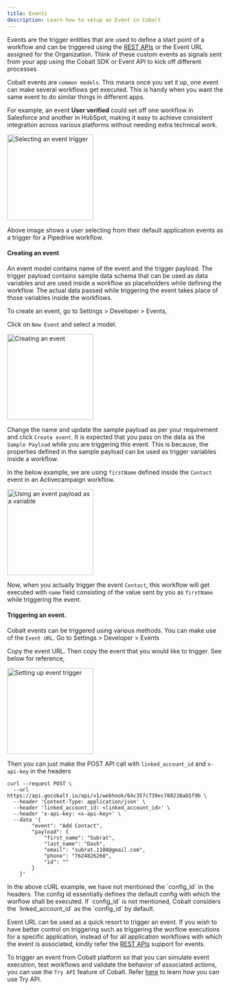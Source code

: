 ```yaml
---
title: Events
description: Learn how to setup an Event in Cobalt
---
```


Events are the trigger entities that are used to define a start point of a workflow and can be triggered using the [REST APIs](https://docs.gocobalt.io/api-reference/event/trigger-an-event-from-your-application) or the Event URL assigned for the Organization.
Think of these custom events as signals sent from your app using the Cobalt SDK or Event API to kick off different processes. 

Cobalt events are `common models`. This means once you set it up, one event can make several workflows get executed. This is handy when you want the same event to do similar things in different apps. 

For example, an event **User verified** could set off one workflow in Salesforce and another in HubSpot, making it easy to achieve consistent integration across various platforms without needing extra 
technical work.

<img height="200" src="/images/Developer/event-trigger.png" alt="Selecting an event trigger"/>

Above image shows a user selecting from their default application events as a trigger for a Pipedrive workflow.


#### Creating an event
An event model contains name of the event and the trigger payload. The trigger payload contains sample data schema that can be used as data variables and are used
inside a workflow as placeholders while defining the workflow. The actual data passed while triggering the event takes place of those variables inside the workflows.

To create an event, go to Settings > Developer > Events,

Click on `New Event` and select a model.

<img height="200" src="/images/Developer/create-event.png" alt="Creating an event"/>

Change the name and update the sample payload as per your requirement and click `Create event`. It is expected that you pass on the data as the `Sample Payload`
while you are triggering this event. This is because, the properties defined in the sample payload can be used as trigger variables inside a workflow.

In the below example, we are using `firstName` defined inside the `Contact` event in an Activecampaign workflow.

<img height="200" src="/images/Developer/event-payload.png" alt="Using an event payload as a variable"/>

Now, when you actually trigger the event `Contact`, this workflow will get executed with `name` field consisting of the value sent by you as `firstName` while triggering
the event.

#### Triggering an event.

Cobalt events can be triggered using various methods. You can make use of the `Event URL`. Go to Settings > Developer > Events  

Copy the event URL. Then copy the event that you would like to trigger. See below for reference,

<img height="200" src="/images/Developer/copy-payload.png" alt="Setting up event trigger"/>

Then you can just make the POST API call with `linked_account_id` and `x-api-key` in the headers

```curl
curl --request POST \
  --url https://api.gocobalt.io/api/v1/webhook/64c357c739ec788238ab5f9b \
  --header 'Content-Type: application/json' \
  --header 'linked_account_id: <linked_account_id>' \
  --header 'x-api-key: <x-api-key>' \
  --data '{
        "event": "Add Contact",
        "payload": {
            "first_name": "Subrat",
            "last_name": "Dash",
            "email": "subrat.1108@gmail.com",
            "phone": "7624826260",
            "id": ""
        }
    }'
```

<Warning>
    In the above cURL example, we have not mentioned the `config_id` in the headers. The config id essentially defines the default config with which the worflow shall
    be executed. If `config_id` is not mentioned, Cobalt considers the `linked_account_id` as the `config_id` by default.
</Warning>

Event URL can be used as a quick resort to trigger an event. If you wish to have better control on triggering such as triggering the worflow executions for a specific application,
instead of for all application workflows with which the event is associated, kindly refer the [REST APIs](https://docs.gocobalt.io/api-reference/event/trigger-an-event-from-your-application) support for events.

To trigger an event from Cobalt platform so that you can simulate event execution, test workflows and validate the behavior of associated actions, you can use the `Try API` feature of Cobalt. Refer [here](https://docs.gocobalt.io/ship/tryapi) to learn how you can use Try API.